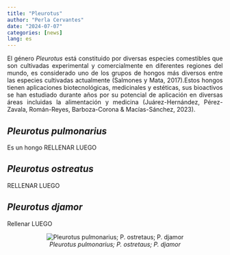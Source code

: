```yaml
---
title: "Pleurotus"
author: "Perla Cervantes"
date: "2024-07-07"
categories: [news]
lang: es
---
```


::: {style="text-align:justify"}
El género *Pleurotus* está constituido por diversas especies comestibles que son cultivadas experimental y comercialmente en diferentes regiones del mundo, es considerado uno de los grupos de hongos más diversos entre las especies cultivadas actualmente (Salmones y Mata, 2017).Estos hongos tienen aplicaciones biotecnológicas, medicinales y estéticas, sus bioactivos se han estudiado durante años por su potencial de aplicación en diversas áreas incluidas la alimentación y medicina (Juárez-Hernández, Pérez-Zavala, Román-Reyes, Barboza-Corona & Macías-Sánchez, 2023).
:::

:::{.panel-tabset}
## *Pleurotus pulmonarius*
Es un hongo RELLENAR LUEGO 

## *Pleurotus ostreatus*
RELLENAR LUEGO

## *Pleurotus djamor*
Rellenar LUEGO 

:::

::: {style="text-align:center"}
![*Pleurotus pulmonarius; P. ostretaus; P. djamor*](pleu2.png)
:::

